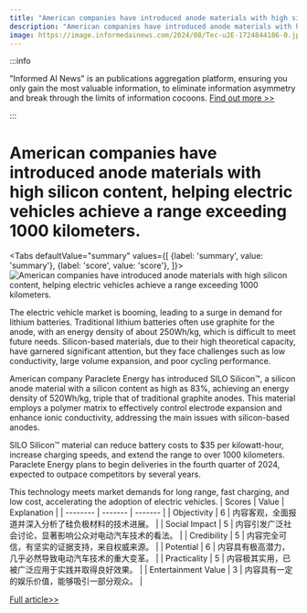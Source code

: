 ```yaml
---
title: "American companies have introduced anode materials with high silicon content, helping electric vehicles achieve a range exceeding 1000 kilometers."
description: "American companies have introduced anode materials with high silicon content, helping electric vehicles achieve a range exceeding 1000 kilometers."
image: https://image.informedainews.com/2024/08/Tec-u2E-1724844186-0.jpg
---
```



:::info

"Informed AI News" is an publications aggregation platform, ensuring you only gain the most valuable information, to eliminate information asymmetry and break through the limits of information cocoons.  [Find out more >>](/)

:::

# American companies have introduced anode materials with high silicon content, helping electric vehicles achieve a range exceeding 1000 kilometers.


<Tabs
	defaultValue="summary"
	values={[
	{label: 'summary', value: 'summary'},
	{label: 'score', value: 'score'},
]}>
<TabItem value="summary">
<img
  src="https://image.informedainews.com/2024/08/Tec-u2E-1724844186-0.jpg"
  alt="American companies have introduced anode materials with high silicon content, helping electric vehicles achieve a range exceeding 1000 kilometers."
/>



The electric vehicle market is booming, leading to a surge in demand for lithium batteries. Traditional lithium batteries often use graphite for the anode, with an energy density of about 250Wh/kg, which is difficult to meet future needs. Silicon-based materials, due to their high theoretical capacity, have garnered significant attention, but they face challenges such as low conductivity, large volume expansion, and poor cycling performance.

American company Paraclete Energy has introduced SILO Silicon™, a silicon anode material with a silicon content as high as 83%, achieving an energy density of 520Wh/kg, triple that of traditional graphite anodes. This material employs a polymer matrix to effectively control electrode expansion and enhance ionic conductivity, addressing the main issues with silicon-based anodes.

SILO Silicon™ material can reduce battery costs to $35 per kilowatt-hour, increase charging speeds, and extend the range to over 1000 kilometers. Paraclete Energy plans to begin deliveries in the fourth quarter of 2024, expected to outpace competitors by several years.

This technology meets market demands for long range, fast charging, and low cost, accelerating the adoption of electric vehicles.
</TabItem>
<TabItem value="score">
	| Scores     | Value   | Explanation |
	| -------- | ------- | ------- |
	| Objectivity  | 6    | 内容客观，全面报道并深入分析了硅负极材料的技术进展。    |
	| Social Impact | 5     | 内容引发广泛社会讨论，显著影响公众对电动汽车技术的看法。    |
	| Credibility    | 5    | 内容完全可信，有坚实的证据支持，来自权威来源。    |
	| Potential    | 6    | 内容具有极高潜力，几乎必然导致电动汽车技术的重大变革。    |
	| Practicality    | 5    | 内容极其实用，已被广泛应用于实践并取得良好效果。    |
	| Entertainment Value    | 3    | 内容具有一定的娱乐价值，能够吸引一部分观众。    |
</TabItem>
</Tabs>

[Full article>>](https://www.mittrchina.com/news/detail/13705)
